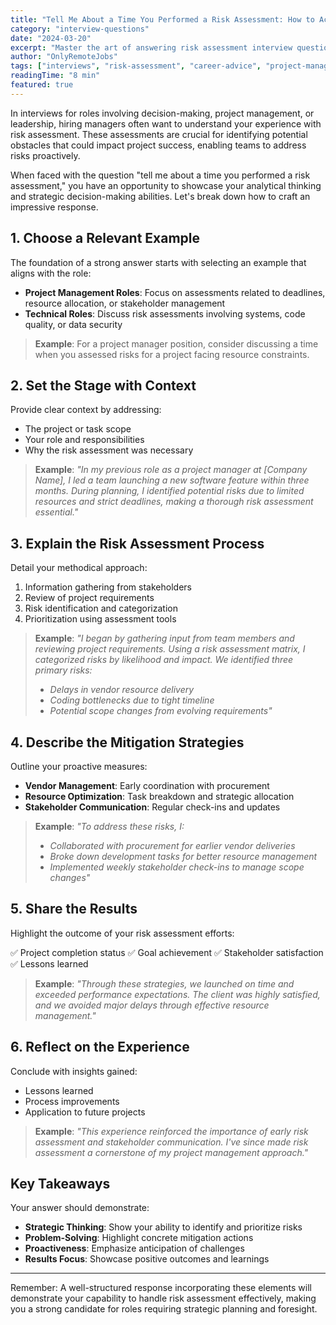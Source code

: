 ```yaml
---
title: "Tell Me About a Time You Performed a Risk Assessment: How to Ace This Common Interview Question"
category: "interview-questions"
date: "2024-03-20"
excerpt: "Master the art of answering risk assessment interview questions with this comprehensive guide including real examples and step-by-step approach"
author: "OnlyRemoteJobs"
tags: ["interviews", "risk-assessment", "career-advice", "project-management"]
readingTime: "8 min"
featured: true
---
```


In interviews for roles involving decision-making, project management, or leadership, hiring managers often want to understand your experience with risk assessment. These assessments are crucial for identifying potential obstacles that could impact project success, enabling teams to address risks proactively.

When faced with the question "tell me about a time you performed a risk assessment," you have an opportunity to showcase your analytical thinking and strategic decision-making abilities. Let's break down how to craft an impressive response.

## 1. Choose a Relevant Example

The foundation of a strong answer starts with selecting an example that aligns with the role:

- **Project Management Roles**: Focus on assessments related to deadlines, resource allocation, or stakeholder management
- **Technical Roles**: Discuss risk assessments involving systems, code quality, or data security

> **Example**: For a project manager position, consider discussing a time when you assessed risks for a project facing resource constraints.

## 2. Set the Stage with Context

Provide clear context by addressing:

- The project or task scope
- Your role and responsibilities
- Why the risk assessment was necessary

> **Example**: _"In my previous role as a project manager at [Company Name], I led a team launching a new software feature within three months. During planning, I identified potential risks due to limited resources and strict deadlines, making a thorough risk assessment essential."_

## 3. Explain the Risk Assessment Process

Detail your methodical approach:

1. Information gathering from stakeholders
2. Review of project requirements
3. Risk identification and categorization
4. Prioritization using assessment tools

> **Example**: _"I began by gathering input from team members and reviewing project requirements. Using a risk assessment matrix, I categorized risks by likelihood and impact. We identified three primary risks:_
>
> - _Delays in vendor resource delivery_
> - _Coding bottlenecks due to tight timeline_
> - _Potential scope changes from evolving requirements"_

## 4. Describe the Mitigation Strategies

Outline your proactive measures:

- **Vendor Management**: Early coordination with procurement
- **Resource Optimization**: Task breakdown and strategic allocation
- **Stakeholder Communication**: Regular check-ins and updates

> **Example**: _"To address these risks, I:_
>
> - _Collaborated with procurement for earlier vendor deliveries_
> - _Broke down development tasks for better resource management_
> - _Implemented weekly stakeholder check-ins to manage scope changes"_

## 5. Share the Results

Highlight the outcome of your risk assessment efforts:

✅ Project completion status
✅ Goal achievement
✅ Stakeholder satisfaction
✅ Lessons learned

> **Example**: _"Through these strategies, we launched on time and exceeded performance expectations. The client was highly satisfied, and we avoided major delays through effective resource management."_

## 6. Reflect on the Experience

Conclude with insights gained:

- Lessons learned
- Process improvements
- Application to future projects

> **Example**: _"This experience reinforced the importance of early risk assessment and stakeholder communication. I've since made risk assessment a cornerstone of my project management approach."_

## Key Takeaways

Your answer should demonstrate:

- **Strategic Thinking**: Show your ability to identify and prioritize risks
- **Problem-Solving**: Highlight concrete mitigation actions
- **Proactiveness**: Emphasize anticipation of challenges
- **Results Focus**: Showcase positive outcomes and learnings

---

Remember: A well-structured response incorporating these elements will demonstrate your capability to handle risk assessment effectively, making you a strong candidate for roles requiring strategic planning and foresight.
